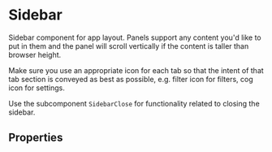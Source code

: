 
<Meta of={stories} />

# Sidebar

Sidebar component for app layout. Panels support any content you'd like to put in them and the panel will scroll vertically if the content is taller than browser height.

Make sure you use an appropriate icon for each tab so that the intent of that tab section is conveyed as best as possible, e.g. filter icon for filters, cog icon for settings.

Use the subcomponent `SidebarClose` for functionality related to closing the sidebar.

<Canvas of={stories.defaultSidebar} />

## Properties

<Controls component={Sidebar} />
